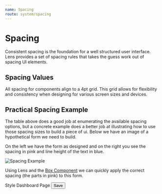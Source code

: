 ```yaml
---
name: Spacing
route: system/spacing
---
```



# Spacing

Consistent spacing is the foundation for a well structured user interface. Lens provides a set of spacing rules that takes the guess work out of spacing UI elements.

## Spacing Values

All spacing for components align to a 4pt grid. This grid allows for flexibility and consistency when designing for various screen sizes and devices.

<SpacingOptionsTable />

## Practical Spacing Example

The table above does a good job at enumerating the available spacing options, but a concrete example does a better job at illustrating how to use those spacing sizes to build a piece of ui. Below we have an image of a hypothetical form we need to build.

On the left we have the form as designed and on the right you see the spacing in pink and line height of the text in blue.

![Spacing Example](../../assets/img/spacing-form-example.png)

Using Lens and the [Box Component](/#!/Box) we can quickly apply the correct spacing (the parts in pink) to this form.

<Playground>
  <form>
    <Heading fontWeight="light">Style</Heading>
    <Box pt="medium" pb="large" style={{ borderBottom: 'solid 1px #DEE1E5' }}>
      <FieldText id="style-name" name="styleName" label="Name" />
    </Box>
    <Box py="large" style={{ borderBottom: 'solid 1px #DEE1E5' }}>
      <Heading fontWeight="light">Dashboard Page</Heading>
      <Box mt="medium" mb="small">
        <FieldText id="font-family" name="fontFamily" label="Font Family" />
      </Box>
      <Box mb="small">
        <FieldText id="text-color" name="textColor" label="Text Color" />
      </Box>
      <Box>
        <FieldText
          id="background-color"
          name="bgColor"
          label="Background Color"
        />
      </Box>
    </Box>
    <Box pt="large">
      <Button>Save</Button>
    </Box>
  </form>
</Playground>
